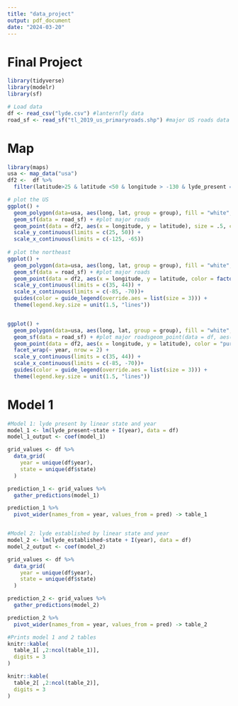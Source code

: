 ---
title: "data_project"
output: pdf_document
date: "2024-03-20"
---

# Final Project

```{r, include = TRUE, warning = FALSE, message = FALSE}
library(tidyverse)
library(modelr)
library(sf)

# Load data
df <- read_csv("lyde.csv") #lanternfly data
road_sf <- read_sf("tl_2019_us_primaryroads.shp") #major US roads data

```

# Map
```{r}
library(maps)
usa <- map_data("usa")
df2 <-  df %>%
  filter(latitude>25 & latitude <50 & longitude > -130 & lyde_present == TRUE) #Filter to continental US and true sightings

# plot the US
ggplot() +
  geom_polygon(data=usa, aes(long, lat, group = group), fill = "white", colour = "black") + #plot blank US map
  geom_sf(data = road_sf) + #plot major roads
  geom_point(data = df2, aes(x = longitude, y = latitude), size = .5, color = "blue", alpha = .2) + #Plots lanternfly spottings
  scale_y_continuous(limits = c(25, 50)) +
  scale_x_continuous(limits = c(-125, -65))
  
# plot the northeast
ggplot() +
  geom_polygon(data=usa, aes(long, lat, group = group), fill = "white", colour = "black") + #plot blank US map
  geom_sf(data = road_sf) + #plot major roads
  geom_point(data = df2, aes(x = longitude, y = latitude, color = factor(year)), size = .5, alpha = .2) + #Plots lanternfly spottings
  scale_y_continuous(limits = c(35, 44)) +
  scale_x_continuous(limits = c(-85, -70))+
  guides(color = guide_legend(override.aes = list(size = 3))) +
  theme(legend.key.size = unit(1.5, "lines"))


ggplot() + 
  geom_polygon(data=usa, aes(long, lat, group = group), fill = "white", colour = "black") + #plot blank US map
  geom_sf(data = road_sf) + #plot major roadsgeom_point(data = df, aes(x = longitude, y = latitude)) 
  geom_point(data = df2, aes(x = longitude, y = latitude), color = "purple", size = .5, alpha = .2) + #Plots lanternfly spottings
  facet_wrap(~ year, nrow = 2) +
  scale_y_continuous(limits = c(35, 44)) +
  scale_x_continuous(limits = c(-85, -70))+
  guides(color = guide_legend(override.aes = list(size = 3))) +
  theme(legend.key.size = unit(1.5, "lines"))


```

# Model 1
```{r, warning = FALSE, message = FALSE, fig.width = 10, fig.height = 3}

#Model 1: lyde present by linear state and year
model_1 <- lm(lyde_present~state + I(year), data = df)
model_1_output <- coef(model_1)

grid_values <- df %>%
  data_grid(
    year = unique(df$year), 
    state = unique(df$state)
  )

prediction_1 <- grid_values %>%
  gather_predictions(model_1)

prediction_1 %>%
  pivot_wider(names_from = year, values_from = pred) -> table_1


#Model 2: lyde established by linear state and year
model_2 <- lm(lyde_established~state + I(year), data = df)
model_2_output <- coef(model_2)

grid_values <- df %>%
  data_grid(
    year = unique(df$year), 
    state = unique(df$state)
  )

prediction_2 <- grid_values %>%
  gather_predictions(model_2)

prediction_2 %>%
  pivot_wider(names_from = year, values_from = pred) -> table_2

#Prints model 1 and 2 tables
knitr::kable(
  table_1[ ,2:ncol(table_1)],
  digits = 3
)

knitr::kable(
  table_2[ ,2:ncol(table_2)],
  digits = 3
)


```